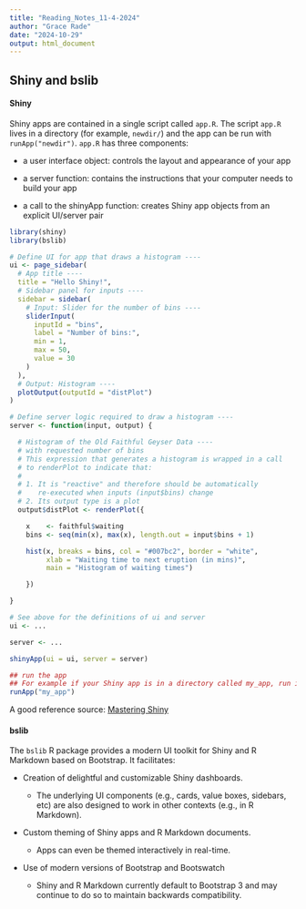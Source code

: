 ```yaml
---
title: "Reading_Notes_11-4-2024"
author: "Grace Rade"
date: "2024-10-29"
output: html_document
---
```


## Shiny and bslib

#### Shiny

Shiny apps are contained in a single script called `app.R`. The script `app.R` lives in a directory (for example, `newdir/`) and the app can be run with `runApp("newdir")`. `app.R` has three components:

  + a user interface object: controls the layout and appearance of your app
  
  + a server function: contains the instructions that your computer needs to build your app

  + a call to the shinyApp function: creates Shiny app objects from an explicit UI/server pair
  
```r
library(shiny)
library(bslib)

# Define UI for app that draws a histogram ----
ui <- page_sidebar(
  # App title ----
  title = "Hello Shiny!",
  # Sidebar panel for inputs ----
  sidebar = sidebar(
    # Input: Slider for the number of bins ----
    sliderInput(
      inputId = "bins",
      label = "Number of bins:",
      min = 1,
      max = 50,
      value = 30
    )
  ),
  # Output: Histogram ----
  plotOutput(outputId = "distPlot")
)

# Define server logic required to draw a histogram ----
server <- function(input, output) {

  # Histogram of the Old Faithful Geyser Data ----
  # with requested number of bins
  # This expression that generates a histogram is wrapped in a call
  # to renderPlot to indicate that:
  #
  # 1. It is "reactive" and therefore should be automatically
  #    re-executed when inputs (input$bins) change
  # 2. Its output type is a plot
  output$distPlot <- renderPlot({

    x    <- faithful$waiting
    bins <- seq(min(x), max(x), length.out = input$bins + 1)

    hist(x, breaks = bins, col = "#007bc2", border = "white",
         xlab = "Waiting time to next eruption (in mins)",
         main = "Histogram of waiting times")

    })

}

# See above for the definitions of ui and server
ui <- ...

server <- ...

shinyApp(ui = ui, server = server)

## run the app
## For example if your Shiny app is in a directory called my_app, run it with the following code
runApp("my_app")
```

A good reference source: [Mastering Shiny](https://mastering-shiny.org) 

#### bslib

The `bslib` R package provides a modern UI toolkit for Shiny and R Markdown based on Bootstrap. It facilitates:

  + Creation of delightful and customizable Shiny dashboards.
    
    * The underlying UI components (e.g., cards, value boxes, sidebars, etc) are also designed
      to work in other contexts (e.g., in R Markdown).

  + Custom theming of Shiny apps and R Markdown documents.

    * Apps can even be themed interactively in real-time.

  + Use of modern versions of Bootstrap and Bootswatch

    * Shiny and R Markdown currently default to Bootstrap 3 and may continue to do so to            maintain backwards compatibility.
    
  